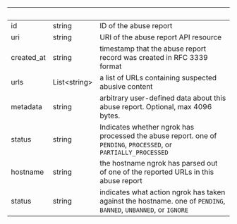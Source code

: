 | &nbsp; | &nbsp; | &nbsp; |
|---|---|---|
| id | string | ID of the abuse report |
| uri | string | URI of the abuse report API resource |
| created_at | string | timestamp that the abuse report record was created in RFC 3339 format |
| urls | List&lt;string&gt; | a list of URLs containing suspected abusive content |
| metadata | string | arbitrary user-defined data about this abuse report. Optional, max 4096 bytes. |
| status | string | Indicates whether ngrok has processed the abuse report. one of `PENDING`, `PROCESSED`, or `PARTIALLY_PROCESSED` |
| hostname | string | the hostname ngrok has parsed out of one of the reported URLs in this abuse report |
| status | string | indicates what action ngrok has taken against the hostname. one of `PENDING`, `BANNED`, `UNBANNED`, or `IGNORE` |